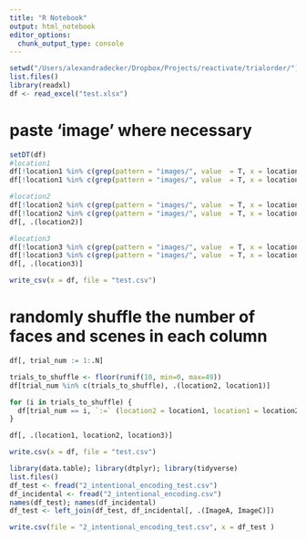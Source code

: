 ```yaml
---
title: "R Notebook"
output: html_notebook
editor_options: 
  chunk_output_type: console
---
```



```r
setwd("/Users/alexandradecker/Dropbox/Projects/reactivate/trialorder/")
list.files()
library(readxl)
df <- read_excel("test.xlsx")
```

# paste 'image' where necessary
```r
setDT(df)
#location1
df[!location1 %in% c(grep(pattern = "images/", value  = T, x = location1)), .(location1)]
df[!location1 %in% c(grep(pattern = "images/", value  = T, x = location1)), location1 := paste0("images/",location1)]

#location2
df[!location2 %in% c(grep(pattern = "images/", value  = T, x = location2)), .(location2)]
df[!location2 %in% c(grep(pattern = "images/", value  = T, x = location2)), location2 := paste0("images/",location2)]
df[, .(location2)]

#location3
df[!location3 %in% c(grep(pattern = "images/", value  = T, x = location3)), .(location3)]
df[!location3 %in% c(grep(pattern = "images/", value  = T, x = location3)), location3 := paste0("images/",location3)]
df[, .(location3)]

write_csv(x = df, file = "test.csv")
```

# randomly shuffle the number of faces and scenes in each column
```r
df[, trial_num := 1:.N]

trials_to_shuffle <- floor(runif(10, min=0, max=49))
df[trial_num %in% c(trials_to_shuffle), .(location2, location1)]

for (i in trials_to_shuffle) {
  df[trial_num == i, `:=` (location2 = location1, location1 = location2)]
}

df[, .(location1, location2, location3)]

```


```r
write.csv(x = df, file = "test.csv")
```



```r
library(data.table); library(dtplyr); library(tidyverse)
list.files()
df_test <- fread("2_intentional_encoding_test.csv")
df_incidental <- fread("2_intentional_encoding.csv")
names(df_test); names(df_incidental)
df_test <- left_join(df_test, df_incidental[, .(ImageA, ImageC)])

write.csv(file = "2_intentional_encoding_test.csv", x = df_test )

```

